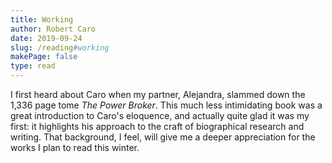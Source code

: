 ```yaml
---
title: Working
author: Robert Caro
date: 2019-09-24
slug: /reading#working
makePage: false
type: read
---
```


I first heard about Caro when my partner, Alejandra, slammed down the 1,336 page tome
_The Power Broker_. This much less intimidating book was a great
introduction to Caro's eloquence, and actually quite glad it was my first:
it highlights his approach to the craft of biographical research and
writing. That background, I feel, will give me a deeper appreciation for
the works I plan to read this winter.
